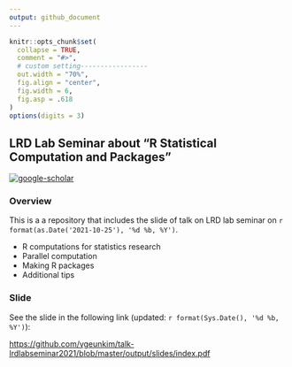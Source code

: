 ```yaml
---
output: github_document
---
```


<!-- README.md is generated from README.Rmd. Please edit that file -->

```r
knitr::opts_chunk$set(
  collapse = TRUE,
  comment = "#>",
  # custom setting-----------------
  out.width = "70%",
  fig.align = "center",
  fig.width = 6,
  fig.asp = .618
)
options(digits = 3)
```

## LRD Lab Seminar about "R Statistical Computation and Packages"

<!-- badges: start -->
[![google-scholar](https://img.shields.io/badge/Google%20Scholar-Click-success?logo=google%20scholar&logoColor=4285F4&style=social)](https://scholar.google.com/citations?user=hM-D53EAAAAJ&hl=ko&authuser=3)
<!-- badges: end -->

### Overview

This is a a repository that includes the slide of talk on LRD lab seminar on `r format(as.Date('2021-10-25'), '%d %b, %Y')`.

- R computations for statistics research
- Parallel computation
- Making R packages
- Additional tips

### Slide

See the slide in the following link (updated: `r format(Sys.Date(), '%d %b, %Y')`):

[https://github.com/ygeunkim/talk-lrdlabseminar2021/blob/master/output/slides/index.pdf](https://github.com/ygeunkim/talk-lrdlabseminar2021/blob/master/output/slides/index.pdf)
